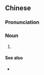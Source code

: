 ==Chinese==
{{zh-forms}}
{{wikipedia|lang=zh}}

===Pronunciation===
{{zh-pron
|m=lǎochōu
|c=lou5 cau1
|cat=n
}}

===Noun===
{{zh-noun}}

# {{w|Soy sauce#Brewed|dark soy sauce}}

====See also====
* {{zh-l|生抽}}